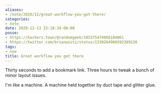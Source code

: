 ```yaml
---
aliases:
- /note/2020/12/great-workflow-you-got-there/
categories:
- note
date: 2020-12-13 15:18:34-08:00
posse:
- https://hackers.town/@randomgeek/105375474968184061
- https://twitter.com/brianwisti/status/1338264966592389120
tags:
- now
title: Great workflow you got there
---
```


Thirty seconds to add a bookmark link.
Three hours to tweak a bunch of minor layout issues.

I'm like a machine.
A machine held together by duct tape and glitter glue.
